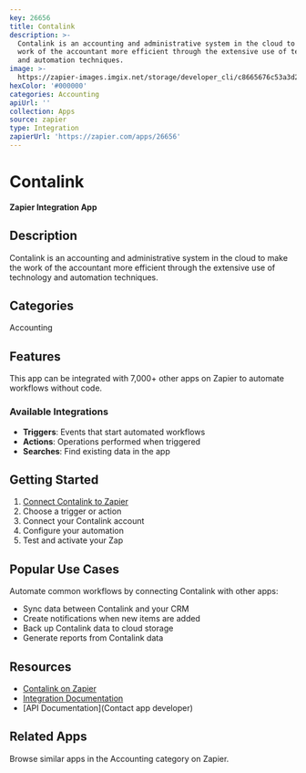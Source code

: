 ```yaml
---
key: 26656
title: Contalink
description: >-
  Contalink is an accounting and administrative system in the cloud to make the
  work of the accountant more efficient through the extensive use of technology
  and automation techniques.
image: >-
  https://zapier-images.imgix.net/storage/developer_cli/c8665676c53a3d23d7897c77aac163ec.png?auto=format%2Ccompress&ixlib=python-3.0.0&q=50
hexColor: '#000000'
categories: Accounting
apiUrl: ''
collection: Apps
source: zapier
type: Integration
zapierUrl: 'https://zapier.com/apps/26656'
---
```

# Contalink

**Zapier Integration App**

## Description

Contalink is an accounting and administrative system in the cloud to make the work of the accountant more efficient through the extensive use of technology and automation techniques.

## Categories

Accounting

## Features

This app can be integrated with 7,000+ other apps on Zapier to automate workflows without code.

### Available Integrations

- **Triggers**: Events that start automated workflows
- **Actions**: Operations performed when triggered
- **Searches**: Find existing data in the app

## Getting Started

1. [Connect Contalink to Zapier](https://zapier.com/apps/26656)
2. Choose a trigger or action
3. Connect your Contalink account
4. Configure your automation
5. Test and activate your Zap

## Popular Use Cases

Automate common workflows by connecting Contalink with other apps:

- Sync data between Contalink and your CRM
- Create notifications when new items are added
- Back up Contalink data to cloud storage
- Generate reports from Contalink data

## Resources

- [Contalink on Zapier](https://zapier.com/apps/26656)
- [Integration Documentation](https://zapier.com/apps/26656/integrations)
- [API Documentation](Contact app developer)

## Related Apps

Browse similar apps in the Accounting category on Zapier.
